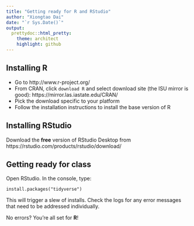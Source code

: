 ```yaml
---
title: "Getting ready for R and RStudio"
author: "Xiongtao Dai"
date: "`r Sys.Date()`"
output:
  prettydoc::html_pretty:
    theme: architect
    highlight: github
---
```


## Installing R

- Go to http://www.r-project.org/
- From CRAN, click `download R` and select download site (the ISU mirror is good): https://mirror.las.iastate.edu/CRAN/
- Pick the download specific to your platform
- Follow the installation instructions to install the base version of R


## Installing RStudio

Download the **free** version of RStudio Desktop from https://rstudio.com/products/rstudio/download/

## Getting ready for class

Open RStudio. In the console, type:

```
install.packages("tidyverse")
```

This will trigger a slew of installs. Check the logs for any error messages that need to be addressed individually.

No errors? You're all set for **R**!
